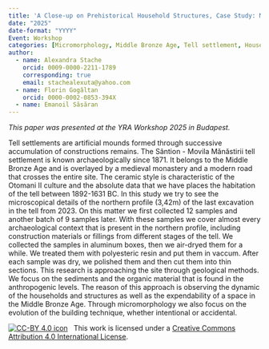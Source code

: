 ```yaml
---
title: 'A Close-up on Prehistorical Household Structures, Case Study: Micromorphology in the Bronze Age Tell Settlement from Sântion-Movila Mănăstirii (Bihor County, Romania)'
date: "2025"
date-format: "YYYY"
Event: Workshop
categories: [Micromorphology, Middle Bronze Age, Tell settlement, Households]
author: 
  - name: Alexandra Stache
    orcid: 0009-0000-2211-1789
    corresponding: true
    email: stachealexuta@yahoo.com
  - name: Florin Gogâltan
    orcid: 0000-0002-0853-394X
  - name: Emanoil Săsăran
---
```


*This paper was presented at the YRA Workshop 2025 in Budapest.*

Tell settlements are artificial mounds formed through successive accumulation of constructions remains. The Sântion - Movila Mănăstirii tell settlement is known archaeologically since 1871. It belongs to the Middle Bronze Age and is overlayed by a medieval monastery and a modern road that crosses the entire site. The ceramic style is characteristic of the Otomani II culture and the absolute data that we have places the habitation of the tell between 1892-1631 BC.
 In this study we try to see the microscopical details of the northern profile (3,42m) of the last excavation in the tell from 2023. On this matter we first collected 12 samples and another batch of 9 samples later. With these samples we cover almost every archaeological context that is present in the northern profile, including construction materials or fillings from different stages of the tell. We collected the samples in aluminum boxes, then we air-dryed them for a while. We treated them with polyesteric resin and put them in vaccum. After each sample was dry, we polished them and then cut them into thin sections. 
This research is approaching the site through geological methods. We focus on the sediments and the organic material that is found in the anthropogenic levels. The reason of this approach is observing the dynamic of the households and structures as well as the expendability of a space in the Middle Bronze Age. Through micromorphology we also focus on the evolution of the building technique, whether intentional or accidental.

[![CC-BY 4.0 icon](https://i.creativecommons.org/l/by/4.0/88x31.png)](http://creativecommons.org/licenses/by/4.0/)&nbsp;&nbsp; This work is licensed under a [Creative Commons Attribution 4.0 International License](https://creativecommons.org/licenses/by/4.0/). 
